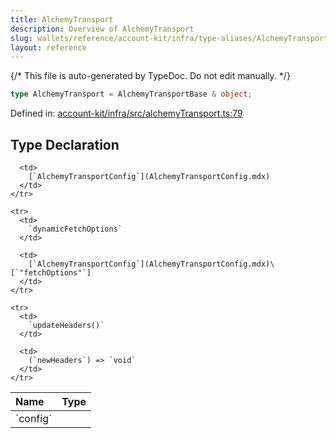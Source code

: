 ```yaml
---
title: AlchemyTransport
description: Overview of AlchemyTransport
slug: wallets/reference/account-kit/infra/type-aliases/AlchemyTransport
layout: reference
---
```


{/* This file is auto-generated by TypeDoc. Do not edit manually. */}

```ts
type AlchemyTransport = AlchemyTransportBase & object;
```

Defined in: [account-kit/infra/src/alchemyTransport.ts:79](https://github.com/alchemyplatform/aa-sdk/blob/ad165355d980f9a16dd388088895bfc851df8656/account-kit/infra/src/alchemyTransport.ts#L79)

## Type Declaration

<table>
  <thead>
    <tr>
      <th align="left">Name</th>
      <th align="left">Type</th>
    </tr>
  </thead>

  <tbody>
    <tr>
      <td>
        `config`
      </td>

      <td>
        [`AlchemyTransportConfig`](AlchemyTransportConfig.mdx)
      </td>
    </tr>

    <tr>
      <td>
        `dynamicFetchOptions`
      </td>

      <td>
        [`AlchemyTransportConfig`](AlchemyTransportConfig.mdx)\[`"fetchOptions"`]
      </td>
    </tr>

    <tr>
      <td>
        `updateHeaders()`
      </td>

      <td>
        (`newHeaders`) => `void`
      </td>
    </tr>

  </tbody>
</table>
